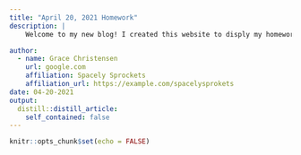 ```yaml
---
title: "April 20, 2021 Homework"
description: |
    Welcome to my new blog! I created this website to disply my homework for SMPA 3230 - Reporting in the Digital Age! I hope you enjoy reading what I have to say!

author:
  - name: Grace Christensen
    url: google.com
    affiliation: Spacely Sprockets
    affiliation_url: https://example.com/spacelysprokets
date: 04-20-2021
output:
  distill::distill_article:
    self_contained: false
---
```


```r
knitr::opts_chunk$set(echo = FALSE)

```
